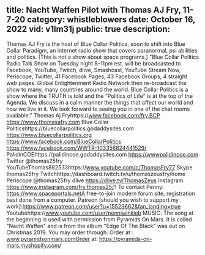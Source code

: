 title: Nacht Waffen Pilot with Thomas AJ Fry, 11-7-20
category: whistleblowers
date: October 16, 2022
vid: v1lm31j
public: true
description:
---
Thomas AJ Fry is the host of Blue Collar Politics, soon to shift into Blue Collar Paradigm, an internet radio show that covers paranormal, psi abilities and politics. [This is not a show about space programs.]
"Blue Collar Politics Radio Talk Show on Tuesday night 8-11pm est. will be broadcasted to Facebook, YouTube, Twitch, dlive, Smashcast, YouTube Stream Now, Periscope, Twitter, 41 Facebook Pages, 43 Facebook Groups, 4 straight web pages. Global Enlightenment Radio Network then re-broadcast the show to many, many countries around the world. Blue Collar Politics is a show where the TRUTH is told and the “Politics of Life” is at the top of the Agenda. We discuss in a calm manner the things that affect our world and how we live in it. We look forward to seeing you in one of the chat rooms available."
Thomas Aj Fryhttps://www.facebook.com/fry.BCP
https://www.thomasafry.com
Blue Collar Politicshttps://bluecollarpolitics.godaddysites.com
https://www.bluecollarpolitics.org
https://www.facebook.com/BlueCollarPolitics
https://www.facebook.com/WWTR-103356824441529/
PalidinCOEhttps://palidincoe.godaddysites.com
https://wwwpalidincoe.com
Twitter @thomas25fry
YouTubeThomas882533https://www.youtube.com/c/ThomasFry77
Skype thomas25fry
Twitchhttps://dashboard.twitch.tv/u/thomaszeusfry/home
Periscope @thomas25fry
dlive https://dlive.tv/ThomasZeus
Instagram https://www.instagram.com/fry.thomas25/?
To contact Penny:
https://www.spaceportals.net​​​​A free-to-join modern forum site, registration best done from a computer.
Patreon [should you wish to support my work]:https://www.patreon.com/user?u=15523662&fan_landing=true
Youtubehttps://www.youtube.com/user/penniwinkleb
MUSIC:
The song at the beginning is used with permission from Pyramids On Mars.
It is called "Nacht Waffen" and is from the album "Edge Of The Black" was out on Christmas 2019.
You may order through:
Order at : www.pyramidsonmars.comOrder at: https://pyramids-on-mars.myshopify.com/
